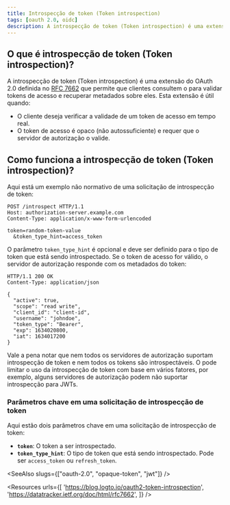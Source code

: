 ```yaml
---
title: Introspecção de token (Token introspection)
tags: [oauth 2.0, oidc]
description: A introspecção de token (Token introspection) é uma extensão do OAuth 2.0 que permite que os clientes consultem o servidor de autorização para validar tokens de acesso e recuperar metadados sobre eles.
---
```


## O que é introspecção de token (Token introspection)?

A introspecção de token (Token introspection) é uma extensão do OAuth 2.0 definida no [RFC 7662](https://datatracker.ietf.org/doc/html/rfc7662) que permite que <Ref slug="client">clientes</Ref> consultem o <Ref slug="authorization-server" /> para validar tokens de acesso e recuperar metadados sobre eles. Esta extensão é útil quando:

- O cliente deseja verificar a validade de um token de acesso em tempo real.
- O token de acesso é <Ref slug="opaque-token">opaco</Ref> (não autossuficiente) e requer que o servidor de autorização o valide.

## Como funciona a introspecção de token (Token introspection)?

Aqui está um exemplo não normativo de uma solicitação de introspecção de token:

```http
POST /introspect HTTP/1.1
Host: authorization-server.example.com
Content-Type: application/x-www-form-urlencoded

token=random-token-value
  &token_type_hint=access_token
```

O parâmetro `token_type_hint` é opcional e deve ser definido para o tipo de token que está sendo introspectado. Se o token de acesso for válido, o servidor de autorização responde com os metadados do token:

```http
HTTP/1.1 200 OK
Content-Type: application/json

{
  "active": true,
  "scope": "read write",
  "client_id": "client-id",
  "username": "johndoe",
  "token_type": "Bearer",
  "exp": 1634020800,
  "iat": 1634017200
}
```

Vale a pena notar que nem todos os servidores de autorização suportam introspecção de token e nem todos os tokens são introspectáveis. O <Ref slug="authorization-server" /> pode limitar o uso da introspecção de token com base em vários fatores, por exemplo, alguns servidores de autorização podem não suportar introspecção para <Ref slug="jwt">JWTs</Ref>.

### Parâmetros chave em uma solicitação de introspecção de token

Aqui estão dois parâmetros chave em uma solicitação de introspecção de token:

- **`token`**: O token a ser introspectado.
- **`token_type_hint`**: O tipo de token que está sendo introspectado. Pode ser `access_token` ou `refresh_token`.

<SeeAlso slugs={["oauth-2.0", "opaque-token", "jwt"]} />

<Resources
  urls={[
    'https://blog.logto.io/oauth2-token-introspection',
    'https://datatracker.ietf.org/doc/html/rfc7662',
  ]}
/>